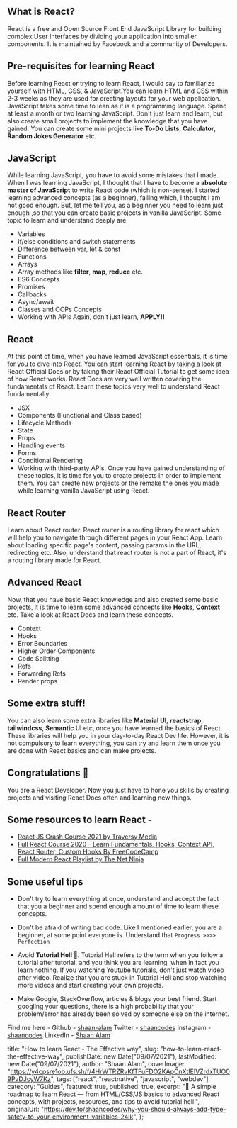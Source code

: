 ## What is React?

React is a free and Open Source Front End JavaScript Library for building complex User Interfaces by dividing your application into smaller components. It is maintained by Facebook and a community of Developers.

## Pre-requisites for learning React

Before learning React or trying to learn React, I would say to familiarize yourself with HTML, CSS, & JavaScript.You can learn HTML and CSS within 2-3 weeks as they are used for creating layouts for your web application. JavaScript takes some time to lean as it is a programming language. Spend at least a month or two learning JavaScript. Don't just learn and learn, but also create small projects to implement the knowledge that you have gained. You can create some mini projects like **To-Do Lists**, **Calculator**, **Random Jokes Generator** etc.

## JavaScript

While learning JavaScript, you have to avoid some mistakes that I made. When I was learning JavaScript, I thought that I have to become a **absolute master of JavaScript** to write React code (which is non-sense). I started learning advanced concepts (as a beginner), failing which, I thought I am not good enough. But, let me tell you, as a beginner you need to learn just enough ,so that you can create basic projects in vanilla JavaScript. Some topic to learn and understand deeply are

- Variables
- if/else conditions and switch statements
- Difference between var, let & const
- Functions
- Arrays
- Array methods like **filter**, **map**, **reduce** etc.
- ES6 Concepts
- Promises
- Callbacks
- Async/await
- Classes and OOPs Concepts
- Working with APIs
  Again, don't just learn, **APPLY!!**

## React

At this point of time, when you have learned JavaScript essentials, it is time for you to dive into React. You can start learning React by taking a look at React Official Docs or by taking their React Official Tutorial to get some idea of how React works. React Docs are very well written covering the fundamentals of React. Learn these topics very well to understand React fundamentally.

- JSX
- Components (Functional and Class based)
- Lifecycle Methods
- State
- Props
- Handling events
- Forms
- Conditional Rendering
- Working with third-party APIs.
  Once you have gained understanding of these topics, it is time for you to create projects in order to implement them. You can create new projects or the remake the ones you made while learning vanilla JavaScript using React.

## React Router

Learn about React router. React router is a routing library for react which will help you to navigate through different pages in your React App. Learn about loading specific page's content, passing params in the URL, redirecting etc. Also, understand that react router is not a part of React, it's a routing library made for React.

## Advanced React

Now, that you have basic React knowledge and also created some basic projects, it is time to learn some advanced concepts like **Hooks**, **Context** etc. Take a look at React Docs and learn these concepts.

- Context
- Hooks
- Error Boundaries
- Higher Order Components
- Code Splitting
- Refs
- Forwarding Refs
- Render props

## Some extra stuff!

You can also learn some extra libraries like **Material UI**, **reactstrap**, **tailwindcss**, **Semantic UI** etc, once you have learned the basics of React. These libraries will help you in your day-to-day React Dev life. However, it is not compulsory to learn everything, you can try and learn them once you are done with React basics and can make projects.

## Congratulations 🥳

You are a React Developer. Now you just have to hone you skills by creating projects and visiting React Docs often and learning new things.

## Some resources to learn React -

- [React JS Crash Course 2021 by Traversy Media](https://www.youtube.com/watch?v=w7ejDZ8SWv8)
- [Full React Course 2020 - Learn Fundamentals, Hooks, Context API, React Router, Custom Hooks By FreeCodeCamp](https://www.youtube.com/watch?v=4UZrsTqkcW4)
- [Full Modern React Playlist by The Net Ninja](https://www.youtube.com/watch?v=j942wKiXFu8&list=PL4cUxeGkcC9gZD-Tvwfod2gaISzfRiP9d)

## Some useful tips

- Don't try to learn everything at once, understand and accept the fact that you a beginner and spend enough amount of time to learn these concepts.

- Don't be afraid of writing bad code. Like I mentioned earlier, you are a beginner, at some point everyone is. Understand that `Progress >>>> Perfection`

- Avoid **Tutorial Hell 🤯**. Tutorial Hell refers to the term when you follow a tutorial after tutorial, and you think you are learning, when in fact you learn nothing. If you watching Youtube tutorials, don't just watch video after video. Realize that you are stuck in Tutorial Hell and stop watching more videos and start creating your own projects.

- Make Google, StackOverflow, articles & blogs your best friend. Start googling your questions, there is a high probability that your problem/error has already been solved by someone else on the internet.

Find me here -
Github - [shaan-alam](https://github.com/shaan-alam)
Twitter - [shaancodes](https://twitter.com/shaancodes)
Instagram - [shaancodes](https://instagram.com/shaancodes)
LinkedIn - [Shaan Alam](https://www.linkedin.com/in/shaan-alam-01784018a/)

  title: "How to learn React - The Effective way",
  slug: "how-to-learn-react-the-effective-way",
  publishDate: new Date("09/07/2021"),
  lastModified: new Date("09/07/2021"),
  author: "Shaan Alam",
  coverImage:
    "https://y4cpsre1ob.ufs.sh/f/4HrWTRZRvKfTFuFDO2KApCnXtIElVZrdxTUO09PvDJcyW7Kz",
  tags: ["react", "reactnative", "javascript", "webdev"],
  category: "Guides",
  featured: true,
  published: true,
  excerpt:
    "🚀 A simple roadmap to learn React — from HTML/CSS/JS basics to advanced React concepts, with projects, resources, and tips to avoid tutorial hell.",
  originalUrl:
    "https://dev.to/shaancodes/why-you-should-always-add-type-safety-to-your-environment-variables-24lk",
};
